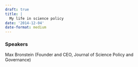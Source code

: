 ```yaml
---
draft: true 
title: |
  My life in science policy
date: '2014-12-04'
date-format: medium 
---
```



### Speakers  
Max Bronstein (Founder and CEO, Journal of Science Policy and Governance)



